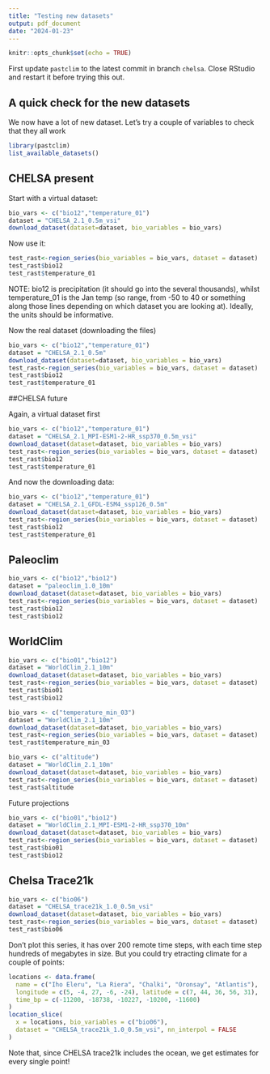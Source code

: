 ```yaml
---
title: "Testing new datasets"
output: pdf_document
date: "2024-01-23"
---
```


```r
knitr::opts_chunk$set(echo = TRUE)
```

First update `pastclim` to the latest commit in branch `chelsa`. Close RStudio and restart it
before trying this out.

## A quick check for the new datasets


We now have a lot of new dataset. Let's try a couple of variables to check that they all work

```r
library(pastclim)
list_available_datasets()
```

## CHELSA present

Start with a virtual dataset:

```r
bio_vars <- c("bio12","temperature_01")
dataset = "CHELSA_2.1_0.5m_vsi"
download_dataset(dataset=dataset, bio_variables = bio_vars)
```
Now use it:
```r
test_rast<-region_series(bio_variables = bio_vars, dataset = dataset)
test_rast$bio12
test_rast$temperature_01
```

NOTE: bio12 is precipitation (it should go into the several thousands), whilst
temperature_01 is the Jan temp (so range, from -50 to 40 or something along those lines
depending on which dataset you are looking at). Ideally, the units should be informative.

Now the real dataset (downloading the files)
```r
bio_vars <- c("bio12","temperature_01")
dataset = "CHELSA_2.1_0.5m"
download_dataset(dataset=dataset, bio_variables = bio_vars)
test_rast<-region_series(bio_variables = bio_vars, dataset = dataset)
test_rast$bio12
test_rast$temperature_01

```

##CHELSA future

Again, a virtual dataset first
```r
bio_vars <- c("bio12","temperature_01")
dataset = "CHELSA_2.1_MPI-ESM1-2-HR_ssp370_0.5m_vsi"
download_dataset(dataset=dataset, bio_variables = bio_vars)
test_rast<-region_series(bio_variables = bio_vars, dataset = dataset)
test_rast$bio12
test_rast$temperature_01

```

And now the downloading data:
```r
bio_vars <- c("bio12","temperature_01")
dataset = "CHELSA_2.1_GFDL-ESM4_ssp126_0.5m"
download_dataset(dataset=dataset, bio_variables = bio_vars)
test_rast<-region_series(bio_variables = bio_vars, dataset = dataset)
test_rast$bio12
test_rast$temperature_01

```

## Paleoclim
```r
bio_vars <- c("bio12","bio12")
dataset = "paleoclim_1.0_10m"
download_dataset(dataset=dataset, bio_variables = bio_vars)
test_rast<-region_series(bio_variables = bio_vars, dataset = dataset)
test_rast$bio12
test_rast$bio12

```


## WorldClim
```r
bio_vars <- c("bio01","bio12")
dataset = "WorldClim_2.1_10m"
download_dataset(dataset=dataset, bio_variables = bio_vars)
test_rast<-region_series(bio_variables = bio_vars, dataset = dataset)
test_rast$bio01
test_rast$bio12

```

```r
bio_vars <- c("temperature_min_03")
dataset = "WorldClim_2.1_10m"
download_dataset(dataset=dataset, bio_variables = bio_vars)
test_rast<-region_series(bio_variables = bio_vars, dataset = dataset)
test_rast$temperature_min_03
```

```r
bio_vars <- c("altitude")
dataset = "WorldClim_2.1_10m"
download_dataset(dataset=dataset, bio_variables = bio_vars)
test_rast<-region_series(bio_variables = bio_vars, dataset = dataset)
test_rast$altitude
```


Future projections
```r
bio_vars <- c("bio01","bio12")
dataset = "WorldClim_2.1_MPI-ESM1-2-HR_ssp370_10m"
download_dataset(dataset=dataset, bio_variables = bio_vars)
test_rast<-region_series(bio_variables = bio_vars, dataset = dataset)
test_rast$bio01
test_rast$bio12

```

## Chelsa Trace21k
```r
bio_vars <- c("bio06")
dataset = "CHELSA_trace21k_1.0_0.5m_vsi"
download_dataset(dataset=dataset, bio_variables = bio_vars)
test_rast<-region_series(bio_variables = bio_vars, dataset = dataset)
test_rast$bio06
```
Don't plot this series, it has over 200 remote time steps, with each time step hundreds of megabytes in size.
But you could try etracting climate for a couple of points:
```r
locations <- data.frame(
  name = c("Iho Eleru", "La Riera", "Chalki", "Oronsay", "Atlantis"),
  longitude = c(5, -4, 27, -6, -24), latitude = c(7, 44, 36, 56, 31),
  time_bp = c(-11200, -18738, -10227, -10200, -11600)
)
location_slice(
  x = locations, bio_variables = c("bio06"),
  dataset = "CHELSA_trace21k_1.0_0.5m_vsi", nn_interpol = FALSE
)
```
Note that, since CHELSA trace21k includes the ocean, we get estimates for every single point!